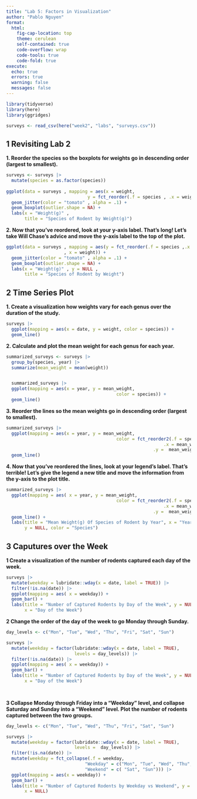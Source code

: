 ```yaml
---
title: "Lab 5: Factors in Visualization"
author: "Pablo Nguyen"
format:
  html:
    fig-cap-location: top
    theme: cerulean
    self-contained: true
    code-overflow: wrap
    code-tools: true
    code-fold: true
execute: 
  echo: true
  errors: true
  warning: false
  messages: false
---
```


```r
library(tidyverse)
library(here)
library(ggridges)

surveys <- read_csv(here("week2", "labs", "surveys.csv"))

```

## 1 Revisiting Lab 2

**1. Reorder the species so the boxplots for weights go in descending order (largest to smallest).**

```r

surveys <- surveys |>
  mutate(species = as.factor(species))
  
ggplot(data = surveys , mapping = aes(x = weight, 
                               y = fct_reorder(.f = species , .x = weight))) +
  geom_jitter(color = "tomato" , alpha = .1) +
  geom_boxplot(outlier.shape = NA) +
  labs(x = "Weight(g)" ,
       title = "Species of Rodent by Weight(g)")

```

**2. Now that you've reordered, look at your y-axis label. That's long! Let's take Will Chase's advice and move the y-axis label to the top of the plot.**

```r
ggplot(data = surveys , mapping = aes(y = fct_reorder(.f = species ,.x = weight)
                      , x = weight)) +
  geom_jitter(color = "tomato" , alpha = .1) +
  geom_boxplot(outlier.shape = NA) +
  labs(x = "Weight(g)" , y = NULL ,
       title = "Species of Rodent by Weight")

```

## 2 Time Series Plot

**1. Create a visualization how weights vary for each genus over the duration of the study.**

```r
surveys |>
  ggplot(mapping = aes(x = date, y = weight, color = species)) +
  geom_line()

```

**2. Calculate and plot the mean weight for each genus for each year.**

```r
summarized_surveys <- surveys |>
  group_by(species, year) |>
  summarize(mean_weight = mean(weight)) 


  summarized_surveys |>
  ggplot(mapping = aes(x = year, y = mean_weight, 
                                          color = species)) +
  geom_line() 
```

**3. Reorder the lines so the mean weights go in descending order (largest to smallest).**

```r
summarized_surveys |>
  ggplot(mapping = aes(x = year, y = mean_weight, 
                                          color = fct_reorder2(.f = species,
                                                            .x = mean_weight,
                                                        .y =  mean_weight))) +
  geom_line() 

```

**4. Now that you've reordered the lines, look at your legend's label. That's terrible! Let's give the legend a new title and move the information from the y-axis to the plot title.**

```r
summarized_surveys |>
  ggplot(mapping = aes( x = year, y = mean_weight, 
                                          color = fct_reorder2(.f = species,
                                                            .x = mean_weight,
                                                        .y =  mean_weight))) +
  geom_line() +
  labs(title = "Mean Weight(g) Of Species of Rodent by Year", x = "Year",
       y = NULL, color = "Species")

```

## 3 Caputures over the Week


**1 Create a visualization of the number of rodents captured each day of the week.**
```r
surveys |>
  mutate(weekday = lubridate::wday(x = date, label = TRUE)) |>
  filter(!is.na(date)) |> 
  ggplot(mapping = aes( x = weekday)) +
  geom_bar() +
  labs(title = "Number of Captured Rodents by Day of the Week", y = NULL, 
       x = "Day of the Week")

```

**2 Change the order of the day of the week to go Monday through Sunday.**

```r
day_levels <- c("Mon", "Tue", "Wed", "Thu", "Fri", "Sat", "Sun")

surveys |>
  mutate(weekday = factor(lubridate::wday(x = date, label = TRUE), 
                          levels = day_levels)) |>
  filter(!is.na(date)) |> 
  ggplot(mapping = aes( x = weekday)) +
  geom_bar() +
  labs(title = "Number of Captured Rodents by Day of the Week", y = NULL, 
       x = "Day of the Week")

  

```

**3 Collapse Monday through Friday into a "Weekday" level, and collapse Saturday and Sunday into a "Weekend" level. Plot the number of rodents captured between the two groups.**
```r
day_levels <- c("Mon", "Tue", "Wed", "Thu", "Fri", "Sat", "Sun")

surveys |>
  mutate(weekday = factor(lubridate::wday(x = date, label = TRUE), 
                          levels =  day_levels)) |>
  filter(!is.na(date)) |> 
  mutate(weekday = fct_collapse(.f = weekday,
                              "Weekday" = c("Mon", "Tue", "Wed", "Thu", "Fri"),
                              "Weekend" = c( "Sat", "Sun"))) |>
  ggplot(mapping = aes(x = weekday)) +
  geom_bar() +
  labs(title = "Number of Captured Rodents by Weekday vs Weekend", y = NULL, 
       x = NULL)

  
```

